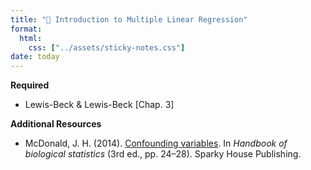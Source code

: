 ```yaml
---
title: "📖 Introduction to Multiple Linear Regression"
format:
  html:
    css: ["../assets/sticky-notes.css"]
date: today
---
```



**Required**

- Lewis-Beck &amp; Lewis-Beck [Chap. 3]

**Additional Resources**

- McDonald, J. H. (2014). [Confounding variables](http://www.biostathandbook.com/confounding.html). In *Handbook of biological statistics* (3rd ed., pp. 24&ndash;28). Sparky House Publishing.